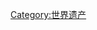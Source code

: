 {{Catnav|頁面分類|人类社会|文化|文物|世界遗产}}
{{Catnav|頁面分類|人文學科|考古学|文物|世界遗产}}
{{portal|世界遗产}}
{{catmore|阿拉伯国家世界遗产列表}}

[[Category:世界遗产|Category:世界遗产]]